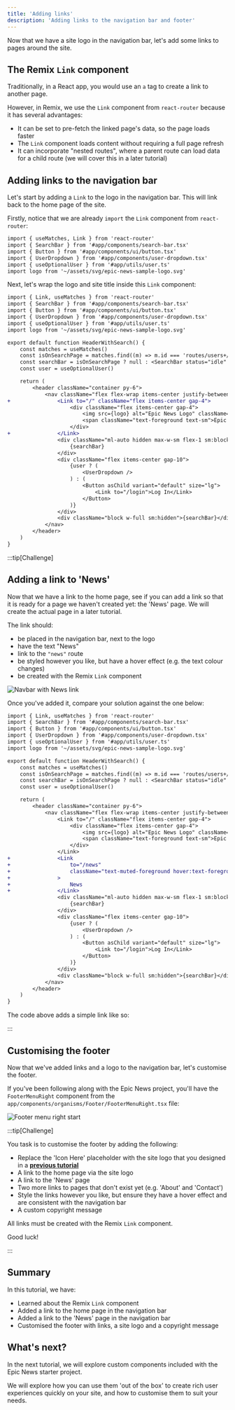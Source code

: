 ```yaml
---
title: 'Adding links'
description: 'Adding links to the navigation bar and footer'
---
```



Now that we have a site logo in the navigation bar, let's add some links to pages around the site.

## The Remix `Link` component

Traditionally, in a React app, you would use an `a` tag to create a link to another page.

However, in Remix, we use the `Link` component from `react-router` because it has several advantages:

- It can be set to pre-fetch the linked page's data, so the page loads faster
- The `Link` component loads content without requiring a full page refresh
- It can incorporate "nested routes", where a parent route can load data for a child route (we will cover this in a later tutorial)

## Adding links to the navigation bar

Let's start by adding a `Link` to the logo in the navigation bar. This will link back to the home page of the site.

Firstly, notice that we are already `import` the `Link` component from `react-router`:

```diff lang="tsx" ", Link" title="app/components/organisms/HeaderWithSearch.tsx"
import { useMatches, Link } from 'react-router'
import { SearchBar } from '#app/components/search-bar.tsx'
import { Button } from '#app/components/ui/button.tsx'
import { UserDropdown } from '#app/components/user-dropdown.tsx'
import { useOptionalUser } from '#app/utils/user.ts'
import logo from '~/assets/svg/epic-news-sample-logo.svg'
```

Next, let's wrap the logo and site title inside this `Link` component:

```diff lang="tsx" title="app/components/organisms/HeaderWithSearch.tsx" showLineNumbers collapse={1-6, 26-35}
import { Link, useMatches } from 'react-router'
import { SearchBar } from '#app/components/search-bar.tsx'
import { Button } from '#app/components/ui/button.tsx'
import { UserDropdown } from '#app/components/user-dropdown.tsx'
import { useOptionalUser } from '#app/utils/user.ts'
import logo from '~/assets/svg/epic-news-sample-logo.svg'

export default function HeaderWithSearch() {
	const matches = useMatches()
	const isOnSearchPage = matches.find((m) => m.id === 'routes/users+/index')
	const searchBar = isOnSearchPage ? null : <SearchBar status="idle" />
	const user = useOptionalUser()

	return (
		<header className="container py-6">
			<nav className="flex flex-wrap items-center justify-between gap-4 sm:flex-nowrap md:gap-8">
+				<Link to="/" className="flex items-center gap-4">
					<div className="flex items-center gap-4">
						<img src={logo} alt="Epic News Logo" className="w-16" />
						<span className="text-foreground text-sm">Epic News</span>
					</div>
+				</Link>
				<div className="ml-auto hidden max-w-sm flex-1 sm:block">
					{searchBar}
				</div>
				<div className="flex items-center gap-10">
					{user ? (
						<UserDropdown />
					) : (
						<Button asChild variant="default" size="lg">
							<Link to="/login">Log In</Link>
						</Button>
					)}
				</div>
				<div className="block w-full sm:hidden">{searchBar}</div>
			</nav>
		</header>
	)
}
```

:::tip[Challenge]

## Adding a link to 'News'

Now that we have a link to the home page, see if you can add a link so that it is ready for a page we haven't created yet: the 'News' page. We will create the actual page in a later tutorial.

The link should:
- be placed in the navigation bar, next to the logo
- have the text "News"
- link to the `"news"` route
- be styled however you like, but have a hover effect (e.g. the text colour changes)
- be created with the Remix `Link` component

![Navbar with News link](src/assets/gif/navbar-news-link.gif)

Once you've added it, compare your solution against the one below:

<MonsterReveal>

```diff lang="tsx" title="app/components/organisms/HeaderWithSearch.tsx" showLineNumbers collapse={1-13}
import { Link, useMatches } from 'react-router'
import { SearchBar } from '#app/components/search-bar.tsx'
import { Button } from '#app/components/ui/button.tsx'
import { UserDropdown } from '#app/components/user-dropdown.tsx'
import { useOptionalUser } from '#app/utils/user.ts'
import logo from '~/assets/svg/epic-news-sample-logo.svg'

export default function HeaderWithSearch() {
	const matches = useMatches()
	const isOnSearchPage = matches.find((m) => m.id === 'routes/users+/index')
	const searchBar = isOnSearchPage ? null : <SearchBar status="idle" />
	const user = useOptionalUser()

	return (
		<header className="container py-6">
			<nav className="flex flex-wrap items-center justify-between gap-4 sm:flex-nowrap md:gap-8">
				<Link to="/" className="flex items-center gap-4">
					<div className="flex items-center gap-4">
						<img src={logo} alt="Epic News Logo" className="w-16" />
						<span className="text-foreground text-sm">Epic News</span>
					</div>
				</Link>
+				<Link
+					to="/news"
+					className="text-muted-foreground hover:text-foreground text-sm font-semibold transition"
+				>
+					News
+				</Link>
				<div className="ml-auto hidden max-w-sm flex-1 sm:block">
					{searchBar}
				</div>
				<div className="flex items-center gap-10">
					{user ? (
						<UserDropdown />
					) : (
						<Button asChild variant="default" size="lg">
							<Link to="/login">Log In</Link>
						</Button>
					)}
				</div>
				<div className="block w-full sm:hidden">{searchBar}</div>
			</nav>
		</header>
	)
}
```

</MonsterReveal>

The code above adds a simple link like so:


:::

## Customising the footer

Now that we've added links and a logo to the navigation bar, let's customise the footer.

If you've been following along with the Epic News project, you'll have the `FooterMenuRight` component from the `app/components/organisms/Footer/FooterMenuRight.tsx` file:

![Footer menu right start](src/assets/png/epic-news/footer-menu-right-start.png)

:::tip[Challenge]

You task is to customise the footer by adding the following:

- Replace the 'Icon Here' placeholder with the site logo that you designed in a [**previous tutorial**](/code-monster/guides/epic-news/ui/logo-design)
- A link to the home page via the site logo
- A link to the 'News' page
- Two more links to pages that don't exist yet (e.g. 'About' and 'Contact')
- Style the links however you like, but ensure they have a hover effect and are consistent with the navigation bar
- A custom copyright message

All links must be created with the Remix `Link` component.

Good luck!

:::

## Summary

In this tutorial, we have:

- Learned about the Remix `Link` component
- Added a link to the home page in the navigation bar
- Added a link to the 'News' page in the navigation bar
- Customised the footer with links, a site logo and a copyright message

## What's next?

In the next tutorial, we will explore custom components included with the Epic News starter project.

We will explore how you can use them 'out of the box' to create rich user experiences quickly on your site, and how to customise them to suit your needs.
